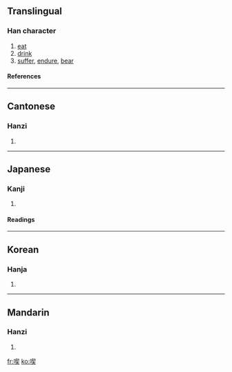 {{see|吃}}

==Translingual==
===Han character===
{{Han char|rn=30|rad=口|as=09|sn=12|four=6703<sub>4</sub>|canj=口手竹大 (RQHK)}}
# [[eat]]
# [[drink]]
# [[suffer]], [[endure]], [[bear]]
====References====
{{Han ref|kx=0200.190|dkj=03987|dj=0422.030|hdz=10648.070|uh=55AB|ud=21931|bh=B3F0|bd=46064}}
----
==Cantonese==
===Hanzi===
{{yue-hanzi|jyut=|y=hek3}}
# {{defn|Cantonese}}
----
==Japanese==
===Kanji===
{{ja-kanji|grade=|rs=口09}}
# {{defn|Japanese}} 
====Readings====
{{ja-readings|on=[[きつ]] (kitsu), [[けき]] (keki)|kun=[[くう]] (kuu), [[のむ]] (nomu)}}
----
==Korean==
===Hanja===
{{ko-hanja|hangeul=끽|rv=kkik|mr=kkik}}
# {{defn|Korean}}
----
==Mandarin==
===Hanzi===
{{cmn-hanzi|pin=[[chī]] (chi1), [[jī]] (ji1)|wg=ch'ih<sup>1</sup>, chi<sup>1</sup>}}
# {{defn|Mandarin}}

[[fr:喫]]
[[ko:喫]]